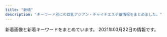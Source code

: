 ```yaml
---
title: "新橋"
description: "キーワード別にの巨乳アジアン・チャイナエステ嬢情報をまとめました。"
---
```


新着画像と新着キーワードをまとめています。
2021年03月22日の情報です。

<DmmAffiliateIns />
<KeywordTable
  shops={
    [
    {
        "img_links": [
            "http://www.es-tokyo.link/images/b1.jpg",
            "http://www.es-tokyo.link/images/27.jpg",
            "http://www.es-tokyo.link/images/25.jpg",
            "http://www.es-tokyo.link/images/19.jpg",
            "http://www.es-tokyo.link/images/newface.jpg",
            "http://www.es-tokyo.link/img/momoko1.jpg",
            "http://www.es-tokyo.link/images/23.jpg",
            "http://www.es-tokyo.link/img/ami1.jpg",
            "http://www.es-tokyo.link/img/emili1.jpg",
            "http://www.es-tokyo.link/img/hikari1.jpg",
            "http://www.es-tokyo.link/images/9.jpg",
            "http://www.es-tokyo.link/images/head.jpg",
            "http://www.es-tokyo.link/images/s1.png",
            "http://www.es-tokyo.link/images/b3.jpg",
            "http://www.es-tokyo.link/images/32.jpg",
            "http://www.es-tokyo.link/images/sys2.jpg",
            "http://www.es-tokyo.link/images/int2.jpg",
            "http://www.es-tokyo.link/img/erin1.jpg",
            "http://www.es-tokyo.link/images/tel.jpg",
            "http://www.es-tokyo.link/images/24.jpg",
            "http://www.es-tokyo.link/img/erin2.jpg",
            "http://www.es-tokyo.link/img/miwa1.jpg",
            "http://www.es-tokyo.link/img/kaori1.jpg",
            "http://www.es-tokyo.link/images/staff_t.jpg",
            "http://www.es-tokyo.link/images/30.jpg",
            "http://www.es-tokyo.link/img/rin1.jpg",
            "http://www.es-tokyo.link/images/28.jpg",
            "http://www.es-tokyo.link/img/mayu1.jpg",
            "http://www.es-tokyo.link/images/sys1.jpg",
            "http://www.es-tokyo.link/img/naomi1.jpg",
            "http://www.es-tokyo.link/images/news.jpg",
            "http://www.es-tokyo.link/img/minami1.jpg",
            "http://www.es-tokyo.link/images/b2.jpg",
            "http://www.es-tokyo.link/images/22.jpg",
            "http://www.es-tokyo.link/images/20.jpg",
            "http://www.es-tokyo.link/img/izumi2.jpg",
            "http://www.es-tokyo.link/img/suzu1.jpg",
            "http://www.es-tokyo.link/images/5.jpg",
            "http://www.es-tokyo.link/images/mobile.jpg",
            "http://www.es-tokyo.link/img/minami2.jpg",
            "http://www.es-tokyo.link/img/yui1.jpg",
            "http://www.es-tokyo.link/images/interior_t.jpg",
            "http://www.es-tokyo.link/images/int1.jpg",
            "http://www.es-tokyo.link/img/izumi1.jpg",
            "http://www.es-tokyo.link/images/31.jpg",
            "http://www.es-tokyo.link/images/3.jpg"
        ],
        "url": "http://www.es-tokyo.link",
        "keywords": {},
        "name": "Pandora*\u30d1\u30f3\u30c9\u30e9",
        "station": "JR\u6d5c\u677e\u753a\u99c5\u5357\u53e3"
    },
    {
        "keywords": {
            "88": 10,
            "85": 4,
            "87": 6,
            "E": 6,
            "84": 4
        },
        "img_links": [
            "http://body-heal.net/images/store/01.jpg",
            "http://body-heal.net/images/access/05.jpg",
            "http://body-heal.net/images/store/04.jpg",
            "http://body-heal.net/staffPhoto/b20180926231950.jpg",
            "http://body-heal.net/images/store/06.jpg",
            "http://body-heal.net/images/access/03.jpg",
            "http://body-heal.net/staffPhoto/b20180721035111.jpg",
            "http://body-heal.net/staffPhoto/b20190218130854.jpg",
            "http://body-heal.net/staffPhoto/b20190608220420.jpg",
            "http://body-heal.net/images/show.jpg",
            "http://body-heal.net/staffPhoto/b20190117105438.jpg",
            "http://body-heal.net/js/sliderLine/slide_next.png",
            "http://body-heal.net/images/access/04.jpg",
            "http://body-heal.net/images/access/01.jpg",
            "http://body-heal.net/images/access/02.jpg",
            "http://body-heal.net/uploadfiles/images/campaignBodyHealNet.jpg",
            "http://body-heal.net/staffPhoto/b20190120201033.jpg",
            "http://body-heal.net/staffPhoto/b20190608222039.jpg",
            "http://body-heal.net/images/store/05.jpg",
            "http://body-heal.net/js/sliderLine/slide_prev.png"
        ],
        "name": "Tami",
        "url": "http://body-heal.net/",
        "station": "JR\u7530\u753a\u99c5\u4e09\u7530\u53e3"
    },
    {
        "keywords": {},
        "station": "JR\u65b0\u6a4b\u99c5\u70cf\u68ee\u53e3",
        "url": "http://heal-arm.com/",
        "name": "\u862d \u990a\u8eab\u9928",
        "img_links": [
            "http://heal-arm.com/media/sites/6/2021/02/3.jpg",
            "http://heal-arm.com/media/sites/6/2020/05/1.jpg",
            "http://heal-arm.com/media/sites/6/2020/05/3.jpg",
            "http://heal-arm.com/media/sites/6/elementor/thumbs/favicon-p04pr4k6jngsiakzwccm2bkknysbm22i953lrof2dk.png",
            "http://heal-arm.com/media/sites/6/2020/05/3-1.jpg",
            "http://heal-arm.com/media/sites/6/2020/05/favicon.png",
            "http://heal-arm.com/media/sites/6/2020/12/1.jpg",
            "http://heal-arm.com/media/sites/6/2020/05/4.jpg",
            "http://heal-arm.com/media/sites/6/2021/02/700E82ED-4821-42CB-A408-B73E511D2D15-225x300.jpeg",
            "http://heal-arm.com/media/sites/6/2021/02/1.jpg",
            "http://heal-arm.com/media/sites/6/2020/05/2.jpg",
            "http://heal-arm.com/media/sites/6/2021/02/2.jpg"
        ]
    },
    {
        "img_links": [
            "https://hamamatsucho-mensesthe.net/wp/wp-content/uploads/2020/02/1714CAA8-3D57-4009-AB72-F5A8E6B60310.jpeg",
            "https://hamamatsucho-mensesthe.net/room/room-l3.jpg",
            "https://hamamatsucho-mensesthe.net/staff/top/emi-s1.jpg",
            "https://hamamatsucho-mensesthe.net/wp/wp-content/uploads/2021/01/yuna.jpg",
            "https://hamamatsucho-mensesthe.net/room/room-l6.jpg",
            "https://hamamatsucho-mensesthe.net/wp/wp-content/uploads/2020/01/mitsuki.jpg",
            "https://hamamatsucho-mensesthe.net/room/room-l1.jpg",
            "https://hamamatsucho-mensesthe.net/wp/wp-content/uploads/2020/10/aki-150x150.jpg",
            "https://hamamatsucho-mensesthe.net/images/clear.png",
            "https://hamamatsucho-mensesthe.net/images/footer-l.png",
            "https://hamamatsucho-mensesthe.net/wp/images/top1.jpg",
            "https://hamamatsucho-mensesthe.net/staff/top/rin-s1.jpg",
            "https://hamamatsucho-mensesthe.net/wp/wp-content/uploads/2019/07/587590BB-96D0-4887-BE26-3B1413FF7283-150x150.jpeg",
            "https://hamamatsucho-mensesthe.net/wp/wp-content/uploads/2019/05/rin-150x150.jpg",
            "https://hamamatsucho-mensesthe.net/staff/top/ayaka-s1.jpg",
            "https://hamamatsucho-mensesthe.net/staff/top/yuna-s1.jpg",
            "https://hamamatsucho-mensesthe.net/icon/twitter.png",
            "https://hamamatsucho-mensesthe.net/room/room-l5.jpg",
            "https://hamamatsucho-mensesthe.net/link/mens-esthe.png",
            "https://hamamatsucho-mensesthe.net/wp/wp-content/uploads/2020/02/stand-by.jpg",
            "https://hamamatsucho-mensesthe.net/wp/wp-content/uploads/2019/10/eri-150x150.jpg",
            "https://hamamatsucho-mensesthe.net/wp/icon/twitter.png",
            "https://hamamatsucho-mensesthe.net/staff/top/miyu-s1.jpg",
            "https://hamamatsucho-mensesthe.net/room/room-l2.jpg",
            "https://hamamatsucho-mensesthe.net/room/room-l4.jpg",
            "https://hamamatsucho-mensesthe.net/icon/facebook.png",
            "https://hamamatsucho-mensesthe.net/wp/icon/facebook.png",
            "https://hamamatsucho-mensesthe.net/images/footer-r.png",
            "https://hamamatsucho-mensesthe.net/wp/wp-content/uploads/2020/01/emi-l1.jpg",
            "https://hamamatsucho-mensesthe.net/staff/top/mitsuki-s1.jpg",
            "https://hamamatsucho-mensesthe.net/wp/wp-content/uploads/2020/01/misaki-l2.jpg",
            "https://hamamatsucho-mensesthe.net/wp/wp-content/uploads/2019/07/0677E994-1DBF-4E0E-AB70-7CA5C034B140-150x150.jpeg",
            "https://hamamatsucho-mensesthe.net/icon/line.png",
            "https://hamamatsucho-mensesthe.net/wp/images/clear.png",
            "https://hamamatsucho-mensesthe.net/images/flower.png",
            "https://hamamatsucho-mensesthe.net/staff/top/aki-s1.jpg",
            "https://hamamatsucho-mensesthe.net/wp/images/top3.jpg",
            "https://hamamatsucho-mensesthe.net/wp/wp-content/uploads/2020/11/urara.jpg",
            "https://hamamatsucho-mensesthe.net/wp/icon/google_plus.png",
            "https://hamamatsucho-mensesthe.net/wp/wp-content/uploads/2020/08/ayaka.jpg",
            "https://hamamatsucho-mensesthe.net/wp/images/mensesthe.jpg",
            "https://hamamatsucho-mensesthe.net/wp/icon/line.png",
            "https://hamamatsucho-mensesthe.net/wp/wp-content/uploads/2020/01/nao.jpg",
            "https://hamamatsucho-mensesthe.net/staff/top/nao-s1.jpg",
            "https://hamamatsucho-mensesthe.net/icon/google_plus.png",
            "https://hamamatsucho-mensesthe.net/wp/wp-content/uploads/2020/09/rin.jpg",
            "https://hamamatsucho-mensesthe.net/wp/images/top2.jpg"
        ],
        "station": "JR\u6d5c\u677e\u753a\u99c5\u5317\u53e3",
        "name": "SERA",
        "keywords": {
            "D": 47,
            "E": 9,
            "C": 20
        },
        "url": "https://hamamatsucho-mensesthe.net/"
    },
    {
        "img_links": [
            "https://static.wixstatic.com/media/c0eb72_43f5a28bd3004602b64ed4bc3095af0e~mv2.png",
            "https://static.wixstatic.com/media/c0eb72_026f8703429f4d1a93067d6664ba9e24~mv2.png",
            "https://static.wixstatic.com/media/c0eb72_068fd8e3a6034963bb1dcf1002759294~mv2.png",
            "https://static.wixstatic.com/media/c0eb72_349ce6f6faed4c09b9ec1e412ba7a370~mv2.jpg",
            "https://static.wixstatic.com/media/c0eb72_9f57c6ba804e4a55805040f7832a3bb9~mv2.png"
        ],
        "station": "JR\u7530\u753a\u99c5\u897f\u53e3",
        "keywords": {},
        "name": "\u68ee\u306e\u9999",
        "url": "https://www.morinokaori-massage.com/"
    },
    {
        "url": "http://es-leon.link/",
        "img_links": [
            "http://es-leon.link/photos/sites/45/2021/03/2021030218015216.jpg",
            "http://es-leon.link/images/nav_link04_no.png",
            "http://es-leon.link/images/guide2.png",
            "http://es-leon.link/photos/sites/45/2020/10/2020101404192576.jpg",
            "http://es-leon.link/photos/sites/45/2021/02/2021022813153641.jpg",
            "http://es-leon.link/images/guide2.jpg",
            "http://es-leon.link/images/nav_link06_no.png",
            "http://es-leon.link/images/guide6.jpg",
            "http://es-leon.link/photos/sites/45/2021/02/2021022813203297.jpg",
            "http://es-leon.link/images/pagetop.jpg",
            "http://es-leon.link/photos/sites/45/2020/10/2020100103205130.jpg",
            "http://es-leon.link/photos/sites/45/2021/02/2021022503591368.jpg",
            "http://es-leon.link/photos/sites/45/2020/10/2020100103205050.jpg",
            "http://es-leon.link/photos/sites/45/2021/02/2021020501152788.jpg",
            "http://es-leon.link/photos/sites/45/2020/10/2020101205422328.jpg",
            "http://es-leon.link/photos/sites/45/2020/10/2020101318405051.jpg",
            "http://es-leon.link/photos/sites/45/2021/03/2021032103123531.jpg",
            "http://es-leon.link/photos/sites/45/2021/02/2021021420101999.jpg",
            "http://es-leon.link/photos/sites/45/2021/02/2021022503593169.jpg",
            "http://es-leon.link/photos/sites/45/2020/10/2020102507495672.jpg",
            "http://es-leon.link/images/guide8.jpg",
            "http://es-leon.link/images/guide4.jpg",
            "http://es-leon.link/images/slider00.jpg",
            "http://es-leon.link/images/img_info.jpg",
            "http://es-leon.link/photos/sites/45/2021/02/2021022503564613.jpg",
            "http://es-leon.link/images/nav_link02_no.png",
            "http://es-leon.link/photos/sites/45/2021/02/2021022813144840.jpg",
            "http://es-leon.link/images/guide3.jpg",
            "http://es-leon.link/photos/sites/45/2020/10/2020102507503499.jpg",
            "http://es-leon.link/images/slider04.jpg",
            "http://es-leon.link/photos/sites/45/2020/10/2020100103240520.jpg",
            "http://es-leon.link/photos/sites/45/2020/10/2020101205424345.jpg",
            "http://es-leon.link/images/qr.png",
            "http://es-leon.link/photos/sites/45/2021/02/202102281317503.jpg",
            "http://es-leon.link/images/card.png",
            "http://es-leon.link/photos/sites/45/2020/11/2020110919590942.jpg",
            "http://es-leon.link/photos/sites/45/2020/10/2020102507510838.jpg",
            "http://es-leon.link/images/lineline.png",
            "http://es-leon.link/photos/sites/45/2020/10/2020100103034891.jpg",
            "http://es-leon.link/images/slider02.jpg",
            "http://es-leon.link/images/nav_link05_no.png",
            "http://es-leon.link/photos/sites/45/2020/11/2020110919583922.jpg",
            "http://es-leon.link/photos/sites/45/2021/02/202102281658118.jpg",
            "http://es-leon.link/photos/sites/45/2021/02/2021021221211099.jpg",
            "http://es-leon.link/images/profile.png",
            "http://es-leon.link/photos/sites/45/2020/11/2020110919573849.jpg",
            "http://es-leon.link/photos/sites/45/2021/03/2021030217055949.jpg",
            "http://es-leon.link/photos/sites/45/2020/10/2020101318294854.jpg",
            "http://es-leon.link/photos/sites/45/2020/11/2020110919595348.jpg",
            "http://es-leon.link/photos/sites/45/2020/10/2020102507501385.jpg",
            "http://es-leon.link/photos/sites/45/2020/10/2020100103205186.jpg",
            "http://es-leon.link/images/nav_link07_no.png",
            "http://es-leon.link/images/slider03.jpg",
            "http://es-leon.link/photos/sites/45/2021/02/2021021420105484.jpg",
            "http://es-leon.link/images/guide5.jpg",
            "http://es-leon.link/photos/sites/45/2020/10/2020101205420372.jpg",
            "http://es-leon.link/photos/sites/45/2020/10/2020101318404076.jpg",
            "http://es-leon.link/photos/sites/45/2020/11/2020110919593136.jpg",
            "http://es-leon.link/photos/sites/45/2021/02/2021020501110069.jpg",
            "http://es-leon.link/photos/sites/45/2021/03/2021031222423325.jpg",
            "http://es-leon.link/photos/sites/45/2021/03/2021030218011053.jpg",
            "http://es-leon.link/photos/sites/45/2020/10/2020102507504664.jpg",
            "http://es-leon.link/images/nav_link01_no.png",
            "http://es-leon.link/photos/sites/45/2021/03/2021030720294881.jpg",
            "http://es-leon.link/images/guide7.jpg",
            "http://es-leon.link/photos/sites/45/2021/02/2021022702210178.jpg",
            "http://es-leon.link/photos/sites/45/2021/03/2021031222420647.jpg",
            "http://es-leon.link/images/header.png",
            "http://es-leon.link/photos/sites/45/2021/02/2021020501094315.jpg",
            "http://es-leon.link/photos/sites/45/2021/02/2021021420094924.jpg",
            "http://es-leon.link/images/slider01.jpg",
            "http://es-leon.link/images/guide1.jpg",
            "http://es-leon.link/photos/sites/45/2021/02/2021022815431041.jpg",
            "http://es-leon.link/photos/sites/45/2020/10/202010010328436.jpg",
            "http://es-leon.link/photos/sites/45/2020/10/2020100103240526.jpg",
            "http://es-leon.link/photos/sites/45/2020/10/2020101318300043.jpg",
            "http://es-leon.link/photos/sites/45/2021/03/202103021706276.jpg",
            "http://es-leon.link/photos/sites/45/2021/02/2021022813195234.jpg",
            "http://es-leon.link/photos/sites/45/2021/03/2021030218013059.jpg",
            "http://es-leon.link/photos/sites/45/2021/02/2021021014235421.jpg",
            "http://es-leon.link/photos/sites/45/2020/10/2020100103284496.jpg",
            "http://es-leon.link/photos/sites/45/2021/01/2021011203314329.jpg",
            "http://es-leon.link/photos/sites/45/2021/02/2021020501101626.jpg",
            "http://es-leon.link/images/nav_link03_no.png",
            "http://es-leon.link/photos/sites/45/2020/10/2020101318402898.jpg",
            "http://es-leon.link/images/guide1.png",
            "http://es-leon.link/photos/sites/45/2021/02/2021022815420713.jpg",
            "http://es-leon.link/photos/sites/45/2021/02/2021020501134964.jpg"
        ],
        "station": "JR\u65b0\u6a4b\u99c5\u70cf\u68ee\u53e3",
        "keywords": {
            "84": 9,
            "86": 15,
            "\u80f8": 1,
            "85": 13,
            "90": 9
        },
        "name": "LEON"
    },
    {
        "url": "http://es-best.info/",
        "keywords": {
            "D": 4,
            "86": 6,
            "C": 4,
            "85": 4
        },
        "img_links": [
            "http://es-best.info/images/slider1/04.jpg",
            "http://es-best.info/images/access/03.jpg",
            "http://es-best.info/staffPhoto/s20190304234059.jpg",
            "http://es-best.info/staffPhoto/b20190220185555.jpg",
            "http://es-best.info/images/access/04.jpg",
            "http://es-best.info/staffPhoto/b20190304234528.jpg",
            "http://es-best.info/staffPhoto/s20190304234528.jpg",
            "http://es-best.info/js/sliderLine/slide_next.png",
            "http://es-best.info/staffPhoto/b20190304234324.jpg",
            "http://es-best.info/images/store/052.jpg",
            "http://es-best.info/images/access/06.jpg",
            "http://es-best.info/staffPhoto/s20191003002337.jpg",
            "http://es-best.info/images/access/02.jpg",
            "http://es-best.info/js/sliderLine/slide_prev.png",
            "http://es-best.info/images/slider1/02.jpg",
            "http://es-best.info/images/returnBtn.png",
            "http://es-best.info/staffPhoto/b20191003002337.jpg",
            "http://es-best.info/images/access/05.jpg",
            "http://es-best.info/uploadfiles/images/campaignEsBestInfo.jpg",
            "http://es-best.info/staffPhoto/s20190304234324.jpg",
            "http://es-best.info/images/slider1/01.jpg",
            "http://es-best.info/staffPhoto/b20190413161507.jpg",
            "http://es-best.info/staffPhoto/s20190413161507.jpg",
            "http://es-best.info/images/access/01.jpg",
            "http://es-best.info/staffPhoto/s20190220185555.jpg",
            "http://es-best.info/staffPhoto/b20190304234059.jpg"
        ],
        "station": "JR\u6d5c\u677e\u753a\u99c5\u5317\u53e3",
        "name": "\u30d9\u30b9\u30c8"
    },
    {
        "img_links": [
            "http://www.k-harunoie.info/imge/service2.jpg",
            "http://www.k-harunoie.info/imge/staff_t.jpg",
            "http://www.k-harunoie.info/imge/sys.png",
            "http://www.k-harunoie.info/imge/p-5.jpg",
            "http://www.k-harunoie.info/imge/p-4.jpg",
            "http://www.k-harunoie.info/imge/tel.png",
            "http://www.k-harunoie.info/imge/botton.jpg",
            "http://www.k-harunoie.info/imge/interior_t.jpg",
            "http://www.k-harunoie.info/imge/service1.jpg",
            "http://www.k-harunoie.info/imge/p-2.jpg",
            "http://www.k-harunoie.info/imge/ta.png",
            "http://www.k-harunoie.info/imge/s1.png",
            "http://www.k-harunoie.info/imge/s0.png",
            "http://www.k-harunoie.info/imge/int2.png",
            "http://www.k-harunoie.info/imge/service3.jpg",
            "http://www.k-harunoie.info/imge/p-1.jpg"
        ],
        "url": "http://www.k-harunoie.info/",
        "keywords": {},
        "name": "\u6625\u306e\u5bb6",
        "station": "JR\u7530\u753a\u99c5\u6771\u53e3"
    },
    {
        "url": "http://tamachi-en.link/",
        "keywords": {
            "C": 15
        },
        "img_links": [
            "http://tamachi-en.link/images/g8.jpg",
            "http://tamachi-en.link/images/mobile.png",
            "http://tamachi-en.link/images/g3.jpg",
            "http://tamachi-en.link/images/zi_link.png",
            "http://tamachi-en.link/images/g5.jpg",
            "http://tamachi-en.link/images/g1.jpg",
            "http://tamachi-en.link/images/g2.jpg",
            "http://tamachi-en.link/images/top.jpg",
            "http://tamachi-en.link/images/g6.jpg",
            "http://tamachi-en.link/images/new1.jpg",
            "http://tamachi-en.link/images/g4.jpg",
            "http://tamachi-en.link/images/zi_staff.png",
            "http://tamachi-en.link/images/g0.jpg"
        ],
        "station": "JR\u7530\u753a\u99c5\u6771\u53e3",
        "name": "\u7e01"
    },
    {
        "img_links": [
            "http://yukizhouse00.web.fc2.com/images/portfolio/work-6.jpg",
            "http://yukizhouse00.web.fc2.com/images/slider/slid2.jpg",
            "http://yukizhouse00.web.fc2.com/images/portfolio/work-1.jpg",
            "http://yukizhouse00.web.fc2.com/images/portfolio/work-2.jpg",
            "http://yukizhouse00.web.fc2.com/images/slider/slid1.jpg",
            "http://yukizhouse00.web.fc2.com/images/portfolio/work-3.jpg",
            "http://yukizhouse00.web.fc2.com/images/portfolio/work-4.jpg",
            "http://yukizhouse00.web.fc2.com/images/portfolio/work-5.jpg"
        ],
        "station": "JR\u6d5c\u677e\u753a\u99c5\u5357\u53e3",
        "url": "http://yukizhouse00.web.fc2.com/",
        "name": "Yuki\u2019s House",
        "keywords": {}
    },
    {
        "img_links": [
            "https://hamamatsucho-mensesthe.com/icon/line.png",
            "https://hamamatsucho-mensesthe.com/2017/10/08/ruru-s1.jpg",
            "https://hamamatsucho-mensesthe.com/staff2/wp-content/uploads/2021/03/lili03.png",
            "https://hamamatsucho-mensesthe.com/staff/nana-s1.jpg",
            "https://hamamatsucho-mensesthe.com/staff/nana-l1.jpg",
            "https://hamamatsucho-mensesthe.com/2018/12/21/yuyu-s1.jpg",
            "https://hamamatsucho-mensesthe.com/room/esthe3.jpg",
            "https://hamamatsucho-mensesthe.com/2018/06/12/yoko-s1.jpg",
            "https://hamamatsucho-mensesthe.com/button/staff.png",
            "https://hamamatsucho-mensesthe.com/staff2/wp-content/uploads/2021/03/miku03.png",
            "https://hamamatsucho-mensesthe.com/kumi1.jpg",
            "https://hamamatsucho-mensesthe.com/images/footer-l.png",
            "https://hamamatsucho-mensesthe.com/menu/sche.png",
            "https://hamamatsucho-mensesthe.com/staff2/wp-content/uploads/2021/03/rina03.png",
            "https://hamamatsucho-mensesthe.com/button/sche.png",
            "https://hamamatsucho-mensesthe.com/2018/12/21/koko-s1.jpg",
            "https://hamamatsucho-mensesthe.com/button/home.png",
            "https://hamamatsucho-mensesthe.com/nana03.png",
            "https://hamamatsucho-mensesthe.com/staff2/wp-content/uploads/2020/11/momo02.png",
            "https://hamamatsucho-mensesthe.com/images/footer-r.png",
            "https://hamamatsucho-mensesthe.com/staff2/wp-content/uploads/2019/12/nanami02-2.png",
            "https://hamamatsucho-mensesthe.com/icon/twitter.png",
            "https://hamamatsucho-mensesthe.com/staff2/wp-content/uploads/2021/01/maki05.png",
            "https://hamamatsucho-mensesthe.com/staff/yoko-s1.jpg",
            "https://hamamatsucho-mensesthe.com/staff/yuyu-l1.jpg",
            "https://hamamatsucho-mensesthe.com/staff/yuyu-s1.jpg",
            "https://hamamatsucho-mensesthe.com/room/3.jpg",
            "https://hamamatsucho-mensesthe.com/2018/03/02/anna-s1.jpg",
            "https://hamamatsucho-mensesthe.com/room/esthe2.jpg",
            "https://hamamatsucho-mensesthe.com/room/4.jpg",
            "https://hamamatsucho-mensesthe.com/room/esthe1.jpg",
            "https://hamamatsucho-mensesthe.com/menu/info.png",
            "https://hamamatsucho-mensesthe.com/images/clear.png",
            "https://hamamatsucho-mensesthe.com/icon/google_plus.png",
            "https://hamamatsucho-mensesthe.com/images/main-sp.jpg",
            "https://hamamatsucho-mensesthe.com/images/header3.png",
            "https://hamamatsucho-mensesthe.com/2018/11/23/arisa-s1.jpg",
            "https://hamamatsucho-mensesthe.com/menu/gallery.png",
            "https://hamamatsucho-mensesthe.com/images/main1.jpg",
            "https://hamamatsucho-mensesthe.com/staff/arisa-s1.jpg",
            "https://hamamatsucho-mensesthe.com/staff/koko-l1.jpg",
            "https://hamamatsucho-mensesthe.com/menu/home.png",
            "https://hamamatsucho-mensesthe.com/staff/yoko-l1.jpg",
            "https://hamamatsucho-mensesthe.com/room/1.jpg",
            "https://hamamatsucho-mensesthe.com/miyuki01.png",
            "https://hamamatsucho-mensesthe.com/staff2/wp-content/uploads/2020/11/siruet.png",
            "https://hamamatsucho-mensesthe.com/staff2/wp-content/uploads/2020/01/ai01.png",
            "https://hamamatsucho-mensesthe.com/kumi2.jpg",
            "https://hamamatsucho-mensesthe.com/staff/arisa-l1.jpg",
            "https://hamamatsucho-mensesthe.com/icon/facebook.png",
            "https://hamamatsucho-mensesthe.com/staff/koko-s1.jpg",
            "https://hamamatsucho-mensesthe.com/staff2/wp-content/uploads/2019/12/haru-1.png",
            "https://hamamatsucho-mensesthe.com/room/2.jpg",
            "https://hamamatsucho-mensesthe.com/staff2/wp-content/uploads/2019/12/yuki22-1.png",
            "https://hamamatsucho-mensesthe.com/2018/06/08/hana-s2.jpg",
            "https://hamamatsucho-mensesthe.com/menu/friend.png"
        ],
        "keywords": {
            "D": 5,
            "C": 3,
            "F": 3,
            "E": 1
        },
        "name": "Oriental Spa",
        "station": "JR\u6d5c\u677e\u753a\u99c5\u5317\u53e3",
        "url": "https://hamamatsucho-mensesthe.com/"
    },
    {
        "keywords": {},
        "img_links": [
            "https://static.wixstatic.com/media/ff29a7_5a71cab9e560455a86a69dee65e387e6~mv2.jpg",
            "https://static.wixstatic.com/media/ff29a7_996c77cb89cc4012a35bb0813c645fdf~mv2.jpg",
            "https://static.wixstatic.com/media/096f64_9dd53b8d3bbc46b7a5d8f8f9f83f67c0~mv2.jpg",
            "https://static.wixstatic.com/media/096f64_10d0713f8b274a5b8f6b2944f7fee791~mv2.jpg",
            "https://static.wixstatic.com/media/ff29a7_47d81575374144dda595a587847070b9~mv2.jpg",
            "https://static.wixstatic.com/media/096f64_8257be981a5140629dd93b0518612408~mv2.png",
            "https://static.wixstatic.com/media/096f64_52d4813cc07e460bb6afbcc198483fb5~mv2.jpg",
            "https://static.wixstatic.com/media/096f64_86555ca80ef14b6ebdbbf7aa72a380fc~mv2.jpg",
            "https://static.wixstatic.com/media/ff29a7_d6b424065e3946fc8a31bd093d286366~mv2.jpg",
            "https://static.wixstatic.com/media/096f64_74d971185d704fdc84b70e0c1b3fad87~mv2.png",
            "https://static.wixstatic.com/media/096f64_f44509cd762744dc939f70f318a6882b~mv2.jpg",
            "https://static.wixstatic.com/media/ff29a7_d9f852b350a141b1ae8d7d80ce91ecfa~mv2.jpg"
        ],
        "url": "https://www.meedeemassage.com/",
        "station": "JR\u65b0\u6a4b\u99c5\u65e5\u6bd4\u8c37\u53e3",
        "name": "\u30df\u30fc\u30c7\u30a3\u30fc"
    },
    {
        "img_links": [
            "http://shiawase.mssg.jp/images/staff/sta_0z8.jpg",
            "http://shiawase.mssg.jp/images/staff_one/staff_one_03.jpg",
            "http://shiawase.mssg.jp/images/top/top_04.jpg",
            "http://shiawase.mssg.jp/images/staff/sta_023.jpg",
            "http://shiawase.mssg.jp/images/gallery/gallery_402.jpg",
            "http://shiawase.mssg.jp/images/staff/sta_04.jpg",
            "http://shiawase.mssg.jp/images/staff_one/staff_one_01.jpg",
            "http://shiawase.mssg.jp/images/staff_one/staff_one_05.jpg",
            "http://shiawase.mssg.jp/images/staff_image/staff_d01b.jpg",
            "http://shiawase.mssg.jp/images/staff_image/staff_d04.jpg",
            "http://shiawase.mssg.jp/images/staff_one/staff_one_07.png",
            "http://shiawase.mssg.jp/images/home/top_qp.jpg",
            "http://shiawase.mssg.jp/images/staff_image/staff_d05b.jpg",
            "http://shiawase.mssg.jp/images/gallery/gallery_101.jpg",
            "http://shiawase.mssg.jp/images/gallery/gallery_01.jpg",
            "http://shiawase.mssg.jp/images/staff_image/staff_d08b.jpg",
            "http://shiawase.mssg.jp/images/staff/sta_01.jpg",
            "http://shiawase.mssg.jp/images/home/index_tel.jpg",
            "http://shiawase.mssg.jp/images/gallery/gallery_102.jpg",
            "http://shiawase.mssg.jp/images/gallery/gallery_404.jpg",
            "http://shiawase.mssg.jp/images/staff_one/staff_one_02.jpg",
            "http://shiawase.mssg.jp/images/home/index_qup.jpg",
            "http://shiawase.mssg.jp/images/staff_image/staff_d01a.jpg",
            "http://shiawase.mssg.jp/images/staff/sta_0z9.jpg",
            "http://shiawase.mssg.jp/images/staff_one/staff_one_top.jpg",
            "http://shiawase.mssg.jp/images/gallery/gallery_401.jpg",
            "http://shiawase.mssg.jp/images/staff_one/staff_one_04.jpg",
            "http://shiawase.mssg.jp/images/system/syatem_303.jpg",
            "http://shiawase.mssg.jp/images/home/index_04.jpg",
            "http://shiawase.mssg.jp/images/gallery/gallery_top.jpg",
            "http://shiawase.mssg.jp/images/staff/sta_0z2.jpg",
            "http://shiawase.mssg.jp/images/home/index_page_top.jpg",
            "http://shiawase.mssg.jp/images/top/top_02.jpg",
            "http://shiawase.mssg.jp/images/home/QR.png",
            "http://shiawase.mssg.jp/images/top/top_03.jpg",
            "http://shiawase.mssg.jp/images/gallery/gallery_103.jpg",
            "http://shiawase.mssg.jp/images/gallery/gallery_403.jpg",
            "http://shiawase.mssg.jp/images/staff_image/staff_d06.jpg",
            "http://shiawase.mssg.jp/images/staff_image/staff_d02.jpg",
            "http://shiawase.mssg.jp/images/gallery/gallery_104.jpg",
            "http://shiawase.mssg.jp/images/staff_image/staff_d02b.jpg",
            "http://shiawase.mssg.jp/images/staff/sta_03.jpg",
            "http://shiawase.mssg.jp/images/staff_one/staff_one_08.png",
            "http://shiawase.mssg.jp/images/staff/sta_06.jpg",
            "http://shiawase.mssg.jp/images/staff_image/staff_d04b.jpg",
            "http://shiawase.mssg.jp/images/staff/sta_0z12.jpg",
            "http://shiawase.mssg.jp/images/staff/sta_010.jpg",
            "http://shiawase.mssg.jp/images/staff/sta_08.jpg",
            "http://shiawase.mssg.jp/images/staff/staff_top.jpg",
            "http://shiawase.mssg.jp/images/staff_image/staff_d05a.jpg",
            "http://shiawase.mssg.jp/images/top/top_01.jpg",
            "http://shiawase.mssg.jp/images/top/top_05.jpg",
            "http://shiawase.mssg.jp/images/top/top_08.png",
            "http://shiawase.mssg.jp/images/system/syatem_302.jpg",
            "http://shiawase.mssg.jp/images/home/index_03.jpg",
            "http://shiawase.mssg.jp/images/system/syatem_301.jpg",
            "http://shiawase.mssg.jp/images/staff/sta_021.jpg",
            "http://shiawase.mssg.jp/images/staff_image/staff_d08a.jpg",
            "http://shiawase.mssg.jp/images/staff_image/staff_d04c.jpg",
            "http://shiawase.mssg.jp/images/top/top_06.jpg"
        ],
        "name": "\u3057\u3042\u308f\u305b\uff5eSHIAWASE\uff5e",
        "keywords": {},
        "url": "http://shiawase.mssg.jp/",
        "station": "JR\u7530\u753a\u99c5\u897f\u53e3"
    },
    {
        "name": "Artemis",
        "keywords": {
            "F": 14,
            "E": 7,
            "C": 14
        },
        "station": "JR\u6d5c\u677e\u753a\u99c5\u5317\u53e3",
        "url": "https://hamamatsucho-esthe.work/",
        "img_links": [
            "https://hamamatsucho-esthe.work/staff/maki-s1.jpg",
            "https://hamamatsucho-esthe.work/2019/01/14/emi-s1.jpg",
            "https://hamamatsucho-esthe.work/staff/yuki-s1.jpg",
            "https://hamamatsucho-esthe.work/menu/info.png",
            "https://hamamatsucho-esthe.work/staff/momo-l1.jpg",
            "https://hamamatsucho-esthe.work/room/esthe1.jpg",
            "https://hamamatsucho-esthe.work/menu/blog.png",
            "https://hamamatsucho-esthe.work/room/3-l.jpg",
            "https://hamamatsucho-esthe.work/button/staff.png",
            "https://hamamatsucho-esthe.work/2019/05/25/riko-s1.jpg",
            "https://hamamatsucho-esthe.work/staff/yuki-l1.jpg",
            "https://hamamatsucho-esthe.work/staff/sora-s1.jpg",
            "https://hamamatsucho-esthe.work/staff/nanami-l1.jpg",
            "https://hamamatsucho-esthe.work/room/2-s.jpg",
            "https://hamamatsucho-esthe.work/button/home.png",
            "https://hamamatsucho-esthe.work/2019/11/05/nanami-s1.jpg",
            "https://hamamatsucho-esthe.work/images/footer-l.png",
            "https://hamamatsucho-esthe.work/room/1-s.jpg",
            "https://hamamatsucho-esthe.work/images/qrcode.png",
            "https://hamamatsucho-esthe.work/staff/sora-l1.jpg",
            "https://hamamatsucho-esthe.work/staff/nanami-s1.jpg",
            "https://hamamatsucho-esthe.work/2018/11/09/kana-s1.jpg",
            "https://hamamatsucho-esthe.work/button/blog.png",
            "https://hamamatsucho-esthe.work/room/2-l.jpg",
            "https://hamamatsucho-esthe.work/menu/friend.png",
            "https://hamamatsucho-esthe.work/icon/facebook.png",
            "https://hamamatsucho-esthe.work/icon/google_plus.png",
            "https://hamamatsucho-esthe.work/images/main-sp.jpg",
            "https://hamamatsucho-esthe.work/room/3-s.jpg",
            "https://hamamatsucho-esthe.work/room/4-l.jpg",
            "https://hamamatsucho-esthe.work/room/4-s.jpg",
            "https://hamamatsucho-esthe.work/2020/01/05/yuki-s1.jpg",
            "https://hamamatsucho-esthe.work/staff/riko-s1.jpg",
            "https://hamamatsucho-esthe.work/icon/line.png",
            "https://hamamatsucho-esthe.work/2019/06/14/riri-s1.jpg",
            "https://hamamatsucho-esthe.work/images/footer-r.png",
            "https://hamamatsucho-esthe.work/room/esthe3.jpg",
            "https://hamamatsucho-esthe.work/room/esthe2.jpg",
            "https://hamamatsucho-esthe.work/images/flower.png",
            "https://hamamatsucho-esthe.work/staff/momo-s1.jpg",
            "https://hamamatsucho-esthe.work/menu/gallery.png",
            "https://hamamatsucho-esthe.work/images/clear.png",
            "https://hamamatsucho-esthe.work/kana01.png",
            "https://hamamatsucho-esthe.work/2018/09/10/sora-s1.jpg",
            "https://hamamatsucho-esthe.work/2018/09/10/misa-s1.jpg",
            "https://hamamatsucho-esthe.work/staff/maki-l1.jpg",
            "https://hamamatsucho-esthe.work/icon/twitter.png",
            "https://hamamatsucho-esthe.work/room/1-l.jpg",
            "https://hamamatsucho-esthe.work/2018/12/26/sayaka-s1.jpg",
            "https://hamamatsucho-esthe.work/2020/11/06/momo-s1.jpg",
            "https://hamamatsucho-esthe.work/images/main1.jpg",
            "https://hamamatsucho-esthe.work/2019/05/25/koko-s1.jpg",
            "https://hamamatsucho-esthe.work/2020/07/30/maki-s1.jpg",
            "https://hamamatsucho-esthe.work/menu/home.png"
        ]
    },
    {
        "keywords": {},
        "station": "JR\u65b0\u6a4b\u99c5\u70cf\u68ee\u53e3",
        "img_links": [
            "https://egao.tyo.cm/images/link_nav04.jpg",
            "https://egao.tyo.cm/images/link_nav06.jpg",
            "https://egao.tyo.cm/images/ico01.png",
            "https://egao.tyo.cm/images/link_nav01.jpg",
            "https://egao.tyo.cm/images/link_nav05.jpg",
            "https://egao.tyo.cm/images/link_nav07.jpg",
            "https://egao.tyo.cm/images/top.png",
            "https://egao.tyo.cm/images/info3.jpg",
            "https://egao.tyo.cm/images/info1.jpg",
            "https://egao.tyo.cm/images/top_slider02.jpg",
            "https://egao.tyo.cm/images/info2.jpg",
            "https://egao.tyo.cm/images/side_tel.jpg",
            "https://egao.tyo.cm/images/side_mobile.jpg",
            "https://egao.tyo.cm/images/side_link.jpg",
            "https://egao.tyo.cm/images/sp_top.jpg",
            "https://egao.tyo.cm/images/link_nav03.jpg",
            "https://egao.tyo.cm/images/link_nav02.jpg",
            "https://egao.tyo.cm/images/top_slider01.jpg"
        ],
        "url": "https://egao.tyo.cm/",
        "name": "\u7b11\u9854"
    },
    {
        "name": "\u6c34\u7121\u6708\uff5e\u307f\u306a\u3065\u304d\uff5e",
        "keywords": {
            "83": 4,
            "86": 4,
            "87": 4,
            "85": 4,
            "90": 4
        },
        "img_links": [
            "https://minazuki-tokyo.com/wp-content/uploads/2021/02/ayu.png",
            "https://minazuki-tokyo.com/wp-content/uploads/2021/02/t04.png",
            "https://minazuki-tokyo.com/wp-content/uploads/2021/02/t08.png",
            "https://minazuki-tokyo.com/wp-content/uploads/2021/02/haru.png",
            "https://minazuki-tokyo.com/wp-content/uploads/2021/02/sm01.png",
            "https://minazuki-tokyo.com/wp-content/uploads/2021/02/haru.jpg",
            "https://minazuki-tokyo.com/wp-content/uploads/2021/02/t07.png",
            "https://minazuki-tokyo.com/wp-content/uploads/2021/02/top1.png",
            "https://minazuki-tokyo.com/wp-content/uploads/2020/11/photo03.png",
            "https://minazuki-tokyo.com/wp-content/uploads/2021/02/sm04.png",
            "https://minazuki-tokyo.com/wp-content/uploads/2021/02/t06.png",
            "https://minazuki-tokyo.com/wp-content/uploads/2021/02/t01.png",
            "https://minazuki-tokyo.com/wp-content/uploads/2021/02/yumi.png",
            "https://minazuki-tokyo.com/wp-content/uploads/2021/02/sm03.png",
            "https://minazuki-tokyo.com/wp-content/uploads/2020/11/photo04.png",
            "https://minazuki-tokyo.com/wp-content/uploads/2021/02/yuyu.png",
            "https://minazuki-tokyo.com/wp-content/uploads/2020/11/photo05.png",
            "https://minazuki-tokyo.com/wp-content/uploads/2021/02/yuyu2.jpg",
            "https://minazuki-tokyo.com/wp-content/uploads/2021/02/t02.png",
            "https://minazuki-tokyo.com/wp-content/uploads/2020/11/photo01.png",
            "https://minazuki-tokyo.com/wp-content/uploads/2021/02/top2.png",
            "https://minazuki-tokyo.com/wp-content/uploads/2021/03/top10.png",
            "https://minazuki-tokyo.com/wp-content/uploads/2020/11/photo02.png",
            "https://minazuki-tokyo.com/wp-content/uploads/2021/02/cam.png",
            "https://minazuki-tokyo.com/wp-content/uploads/2021/02/price.png",
            "https://minazuki-tokyo.com/wp-content/uploads/2021/02/sm02.png",
            "https://minazuki-tokyo.com/wp-content/uploads/2021/02/t03.png",
            "https://minazuki-tokyo.com/wp-content/uploads/2021/02/ayu.jpg",
            "https://minazuki-tokyo.com/wp-content/uploads/2021/02/yumi.jpg",
            "https://minazuki-tokyo.com/wp-content/uploads/2021/02/koyuri.png",
            "https://minazuki-tokyo.com/wp-content/uploads/2021/02/koyuri-1.jpg",
            "https://minazuki-tokyo.com/wp-content/uploads/2021/02/t05.png",
            "https://minazuki-tokyo.com/wp-content/uploads/2021/02/2-09.png"
        ],
        "url": "https://minazuki-tokyo.com/",
        "station": "JR\u6d5c\u677e\u753a\u99c5\u5357\u53e3"
    },
    {
        "url": "http://kokoro-spa.info/",
        "img_links": [
            "http://kokoro-spa.info/img/ttl_news.png",
            "http://kokoro-spa.info/img/qrcode.png",
            "http://kokoro-spa.info/img/slider/2.jpg",
            "http://kokoro-spa.info/img/pickup.jpg",
            "http://kokoro-spa.info/img/ttl_info.png",
            "http://kokoro-spa.info/img/shop/no-pic.jpg",
            "http://kokoro-spa.info/img/shop/kanban.jpg"
        ],
        "name": "\u672a\u6765",
        "station": "JR\u65b0\u6a4b\u99c5\u70cf\u68ee\u53e3",
        "keywords": {}
    },
    {
        "url": "http://www.shiawasenojikan.esjp.info/",
        "img_links": [
            "http://www.shiawasenojikan.esjp.info/files/001.jpg",
            "http://www.shiawasenojikan.esjp.info/images/staff_t.jpg",
            "http://www.shiawasenojikan.esjp.info/files/001-02.jpg",
            "http://www.shiawasenojikan.esjp.info/files/015-02.jpg",
            "http://www.shiawasenojikan.esjp.info/images/mobile.jpg",
            "http://www.shiawasenojikan.esjp.info/files/010-02.jpg",
            "http://www.shiawasenojikan.esjp.info/files/009-02.jpg",
            "http://www.shiawasenojikan.esjp.info/files/003-03.jpg",
            "http://www.shiawasenojikan.esjp.info/files/009-03.jpg",
            "http://www.shiawasenojikan.esjp.info/images/sys2.jpg",
            "http://www.shiawasenojikan.esjp.info/files/015.jpg",
            "http://www.shiawasenojikan.esjp.info/images/interior_t.jpg",
            "http://www.shiawasenojikan.esjp.info/images/news.jpg",
            "http://www.shiawasenojikan.esjp.info/files/010.jpg",
            "http://www.shiawasenojikan.esjp.info/images/int2.jpg",
            "http://www.shiawasenojikan.esjp.info/files/010-03.jpg",
            "http://www.shiawasenojikan.esjp.info/files/015-03.jpg",
            "http://www.shiawasenojikan.esjp.info/files/009.jpg",
            "http://www.shiawasenojikan.esjp.info/images/tel.jpg",
            "http://www.shiawasenojikan.esjp.info/images/link_t.jpg",
            "http://www.shiawasenojikan.esjp.info/images/sys1.jpg",
            "http://www.shiawasenojikan.esjp.info/images/head.jpg",
            "http://www.shiawasenojikan.esjp.info/files/001-03.jpg",
            "http://www.shiawasenojikan.esjp.info/files/003.jpg",
            "http://www.shiawasenojikan.esjp.info/files/003-02.jpg"
        ],
        "name": "\u5e78\u305b\u306e\u6642\u9593",
        "keywords": {
            "D": 5,
            "86": 1,
            "87": 3,
            "88": 1
        },
        "station": "JR\u65b0\u6a4b\u99c5\u65e5\u6bd4\u8c37\u53e3"
    },
    {
        "img_links": [
            "http://romantic-est.com/images/cg04.jpg",
            "http://romantic-est.com/images/sys02.jpg",
            "http://romantic-est.com/images/mainvisual_01_s.jpg",
            "http://romantic-est.com/images/mainvisual_02.jpg",
            "http://romantic-est.com/images/cg021.jpg",
            "http://romantic-est.com/images/cg032.jpg",
            "http://romantic-est.com/images/cg03.jpg",
            "http://romantic-est.com/images/mainvisual_02_s.jpg",
            "http://romantic-est.com/images/head_therapist.jpg",
            "http://romantic-est.com/images/cg06.jpg",
            "http://romantic-est.com/images/icon_new.png",
            "http://romantic-est.com/images/sys03.jpg",
            "http://romantic-est.com/images/sys01.jpg",
            "http://romantic-est.com/images/cg041.jpg",
            "http://romantic-est.com/images/cg01.jpg",
            "http://romantic-est.com/images/cg02.jpg",
            "http://romantic-est.com/images/trigger.jpg",
            "http://romantic-est.com/images/con02.jpg",
            "http://romantic-est.com/images/cg031.jpg",
            "http://romantic-est.com/images/req_03.jpg",
            "http://romantic-est.com/images/sw_tel.png",
            "http://romantic-est.com/images/con03.jpg",
            "http://romantic-est.com/images/mainvisual_01.jpg",
            "http://romantic-est.com/images/cg05.jpg",
            "http://romantic-est.com/images/cg011.jpg",
            "http://romantic-est.com/images/head_interior.jpg",
            "http://romantic-est.com/images/con01.jpg",
            "http://romantic-est.com/images/sw_home.png"
        ],
        "url": "http://romantic-est.com/",
        "keywords": {},
        "name": "\u30a2\u30ea\u30b9 Aroma \u65b0\u6a4b\u5e97",
        "station": "JR\u65b0\u6a4b\u99c5\u70cf\u68ee\u53e3"
    }
]
}
/>
<DmmAffiliateScript />
